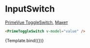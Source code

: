 

<Meta title="Prime/Form/InputSwitch" />

# InputSwitch

[PrimeVue ToggleSwitch](https://primevue.org/toggleswitch), [Макет](<https://www.figma.com/design/4TYeki0MDLhfPGJstbIicf/UI-kit-PrimeFace-(DS)?node-id=484-5419&node-type=section&t=2PSg63p2UfJ4cUzB-0>)

```html dark
<PrimeToggleSwitch v-model="value" />
```

<Story name="Primary">{Template.bind({})}</Story>
